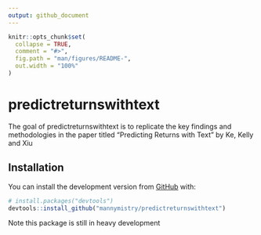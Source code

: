 ```yaml
---
output: github_document
---
```


<!-- README.md is generated from README.Rmd. Please edit that file -->

```r
knitr::opts_chunk$set(
  collapse = TRUE,
  comment = "#>",
  fig.path = "man/figures/README-",
  out.width = "100%"
)
```

# predictreturnswithtext

<!-- badges: start -->
<!-- badges: end -->

The goal of predictreturnswithtext is to replicate the key findings and methodologies in the paper titled "Predicting Returns with Text" by Ke, Kelly and Xiu

## Installation

You can install the development version from [GitHub](https://github.com/) with:

``` r
# install.packages("devtools")
devtools::install_github("mannymistry/predictreturnswithtext")
```

Note this package is still in heavy development 

